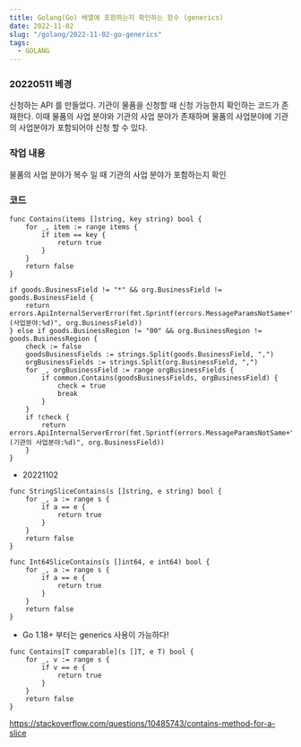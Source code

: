 ```yaml
---
title: Golang(Go) 배열에 포함하는지 확인하는 함수 (generics)
date: 2022-11-02
slug: "/golang/2022-11-02-go-generics"
tags:
  - GOLANG
---
```



### 20220511 베경

신청하는 API 를 만들었다.
기관이 물품을 신청할 때
신청 가능한지 확인하는 코드가 존재한다.
이때 물품의 사업 분야와 기관의 사업 분야가 존재하며
물품의 사업분야에 기관의 사업분야가 포함되어야 신청 할 수 있다.

###  작업 내용
물품의 사업 분야가 복수 일 때 기관의 사업 분야가 포함하는지 확인

###  코드
```
func Contains(items []string, key string) bool {
	for _, item := range items {
		if item == key {
			return true
		}
	}
	return false
}

if goods.BusinessField != "*" && org.BusinessField != goods.BusinessField {
    return errors.ApiInternalServerError(fmt.Sprintf(errors.MessageParamsNotSame+"(사업분야:%d)", org.BusinessField))
} else if goods.BusinessRegion != "00" && org.BusinessRegion != goods.BusinessRegion {
    check := false
    goodsBusinessFields := strings.Split(goods.BusinessField, ",")
    orgBusinessFields := strings.Split(org.BusinessField, ",")
    for _, orgBusinessField := range orgBusinessFields {
        if common.Contains(goodsBusinessFields, orgBusinessField) {
            check = true
            break
        }
    }
    if !check {
        return errors.ApiInternalServerError(fmt.Sprintf(errors.MessageParamsNotSame+"(기관의 사업분야:%d)", org.BusinessField))
    }
}
```

*  20221102

```
func StringSliceContains(s []string, e string) bool {
	for _, a := range s {
		if a == e {
			return true
		}
	}
	return false
}
```

```
func Int64SliceContains(s []int64, e int64) bool {
	for _, a := range s {
		if a == e {
			return true
		}
	}
	return false
}

```


* Go 1.18+  부터는 generics 사용이 가능하다!
```
func Contains[T comparable](s []T, e T) bool {
    for _, v := range s {
        if v == e {
            return true
        }
    }
    return false
}
```
https://stackoverflow.com/questions/10485743/contains-method-for-a-slice